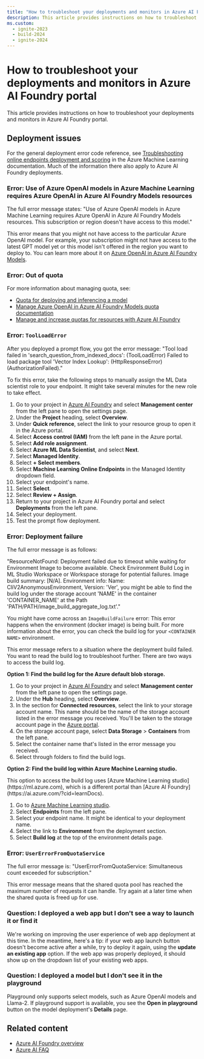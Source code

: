 ```yaml
---
title: "How to troubleshoot your deployments and monitors in Azure AI Foundry portal"
description: This article provides instructions on how to troubleshoot your deployments and monitors in Azure AI Foundry portal.
ms.custom:
  - ignite-2023
  - build-2024
  - ignite-2024
---
```


# How to troubleshoot your deployments and monitors in Azure AI Foundry portal


<FeaturePreview />

This article provides instructions on how to troubleshoot your deployments and monitors in Azure AI Foundry portal. 

## Deployment issues

For the general deployment error code reference, see [Troubleshooting online endpoints deployment and scoring](/azure/machine-learning/how-to-troubleshoot-online-endpoints) in the Azure Machine Learning documentation. Much of the information there also apply to Azure AI Foundry deployments.


### Error: Use of Azure OpenAI models in Azure Machine Learning requires Azure OpenAI in Azure AI Foundry Models resources

The full error message states: "Use of Azure OpenAI models in Azure Machine Learning requires Azure OpenAI in Azure AI Foundry Models resources. This subscription or region doesn't have access to this model."

This error means that you might not have access to the particular Azure OpenAI model. For example, your subscription might not have access to the latest GPT model yet or this model isn't offered in the region you want to deploy to. You can learn more about it on [Azure OpenAI in Azure AI Foundry Models](../../ai-services/openai/concepts/models.md?context=/azure/ai-foundry/context/context).

### Error: Out of quota

For more information about managing quota, see:

- [Quota for deploying and inferencing a model](../how-to/deploy-models-openai.md#quota-for-deploying-and-inferencing-a-model)
- [Manage Azure OpenAI in Azure AI Foundry Models quota documentation](/azure/ai-services/openai/how-to/quota?tabs=rest)
- [Manage and increase quotas for resources with Azure AI Foundry](quota)

### Error: `ToolLoadError`

After you deployed a prompt flow, you got the error message: "Tool load failed in 'search_question_from_indexed_docs': (ToolLoadError) Failed to load package tool 'Vector Index Lookup': (HttpResponseError) (AuthorizationFailed)." 

To fix this error, take the following steps to manually assign the ML Data scientist role to your endpoint. It might take several minutes for the new role to take effect.


<UsesHubOnly />

1. Go to your project in [Azure AI Foundry](https://ai.azure.com/?cid=learnDocs) and select **Management center** from the left pane to open the settings page.
1. Under the **Project** heading, select **Overview**.
1. Under **Quick reference**, select the link to your resource group to open it in the Azure portal. 
1. Select **Access control (IAM)** from the left pane in the Azure portal.
1. Select **Add role assignment**.
1. Select **Azure ML Data Scientist**, and select __Next__.
1. Select **Managed Identity**.
1. Select **+ Select members**.
1. Select **Machine Learning Online Endpoints** in the Managed Identity dropdown field.
1. Select your endpoint's name.
1. Select **Select**.
1. Select **Review + Assign**.
1. Return to your project in Azure AI Foundry portal and select **Deployments** from the left pane. 
1. Select your deployment.
1. Test the prompt flow deployment.

### Error: Deployment failure

The full error message is as follows: 

"ResourceNotFound: Deployment failed due to timeout while waiting for Environment Image to become available. Check Environment Build Log in ML Studio Workspace or Workspace storage for potential failures. Image build summary: [N/A]. Environment info: Name: CliV2AnonymousEnvironment, Version: 'Ver', you might be able to find the build log under the storage account 'NAME' in the container 'CONTAINER_NAME' at the Path 'PATH/PATH/image_build_aggregate_log.txt'."

You might have come across an `ImageBuildFailure` error: This error happens when the environment (docker image) is being built. For more information about the error, you can check the build log for your `<CONTAINER NAME>` environment. 

This error message refers to a situation where the deployment build failed. You want to read the build log to troubleshoot further. There are two ways to access the build log.

__Option 1: Find the build log for the Azure default blob storage.__

<UsesHubOnly />

1. Go to your project in [Azure AI Foundry](https://ai.azure.com/?cid=learnDocs) and select **Management center** from the left pane to open the settings page.
1. Under the **Hub** heading, select **Overview**.
1. In the section for **Connected resources**, select the link to your storage account name. This name should be the name of the storage account listed in the error message you received. You'll be taken to the storage account page in the [Azure portal](https://portal.azure.com).
1. On the storage account page, select **Data Storage** > **Containers** from the left pane.
1. Select the container name that's listed in the error message you received.
1. Select through folders to find the build logs.

__Option 2: Find the build log within Azure Machine Learning studio.__

<Note>
This option to access the build log uses [Azure Machine Learning studio](https://ml.azure.com), which is a different portal than [Azure AI Foundry](https://ai.azure.com/?cid=learnDocs).
</Note>

1. Go to [Azure Machine Learning studio](https://ml.azure.com).
2. Select **Endpoints** from the left pane.
3. Select your endpoint name. It might be identical to your deployment name.
4. Select the link to **Environment** from the deployment section.
5. Select **Build log** at the top of the environment details page.

### Error: `UserErrorFromQuotaService`

The full error message is: "UserErrorFromQuotaService: Simultaneous count exceeded for subscription."

This error message means that the shared quota pool has reached the maximum number of requests it can handle. Try again at a later time when the shared quota is freed up for use.

### Question: I deployed a web app but I don't see a way to launch it or find it

We're working on improving the user experience of web app deployment at this time. In the meantime, here's a tip: if your web app launch button doesn't become active after a while, try to deploy it again, using the __update an existing app__ option. If the web app was properly deployed, it should show up on the dropdown list of your existing web apps.

### Question: I deployed a model but I don't see it in the playground

Playground only supports select models, such as Azure OpenAI models and Llama-2. If playground support is available, you see the **Open in playground** button on the model deployment's **Details** page. 

## Related content

- [Azure AI Foundry overview](../what-is-azure-ai-foundry)
- [Azure AI FAQ](../faq.yml)
